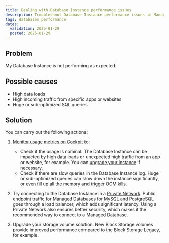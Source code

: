 ```yaml
---
title: Dealing with Database Instance performance issues
description: Troubleshoot Database Instance performance issues in Managed Databases for MySQL and PostgreSQL.
tags: databases performance
dates:
  validation: 2025-01-29
  posted: 2025-01-29
---
```


## Problem

My Database Instance is not performing as expected.

## Possible causes

- High data loads
- High incoming traffic from specific apps or websites
- Huge or sub-optimized SQL queries

## Solution

You can carry out the following actions:

1. [Monitor usage metrics on Cockpit](/managed-databases-for-postgresql-and-mysql/how-to/monitor-databases-cockpit) to:

    - Check if the usage is nominal. The Database Instance can be impacted by high data loads or unexpected high traffic from an app or website, for example. You can [upgrade your Instance](/managed-databases-for-postgresql-and-mysql/how-to/upgrade-a-database) if necessary.
    - Check if there are slow queries in the Database Instance log. Huge or sub-optimized queries can slow down the instance significantly, or even fill up all the memory and trigger OOM kills.

2. Try connecting to the Database Instance in a [Private Network](/managed-databases-for-postgresql-and-mysql/how-to/connect-database-private-network). Public endpoint traffic for Managed Databases for MySQL and PostgreSQL goes through a load balancer, which adds significant latency. Using a Private Network also ensures better security, which makes it the recommended way to connect to a Managed Database.

3. Upgrade your storage volume solution. New Block Storage volumes provide improved performance compared to the Block Storage Legacy, for example.